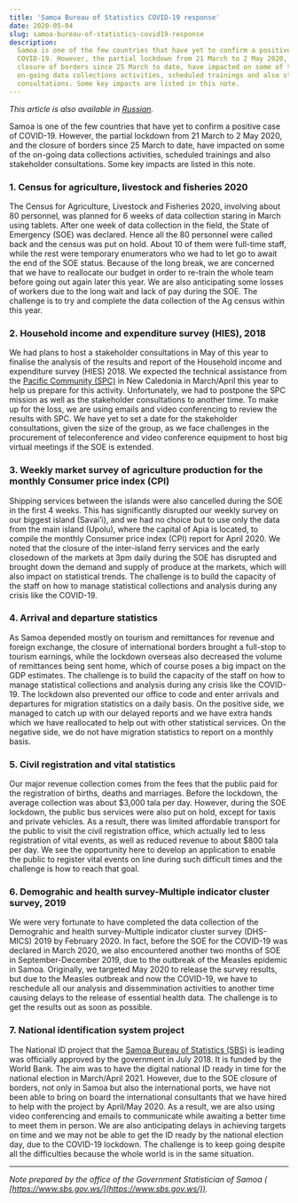 ```yaml
---
title: 'Samoa Bureau of Statistics COVID-19 response'
date: 2020-05-04
slug: samoa-bureau-of-statistics-covid19-response
description:
  Samoa is one of the few countries that have yet to confirm a positive case of
  COVID-19. However, the partial lockdown from 21 March to 2 May 2020, and the
  closure of borders since 25 March to date, have impacted on some of the
  on-going data collections activities, scheduled trainings and also stakeholder
  consultations. Some key impacts are listed in this note.
---
```


_This article is also available in
[Russian](/samoa-bureau-of-statistics-covid19-response-RU.pdf)._

Samoa is one of the few countries that have yet to confirm a positive case of
COVID-19. However, the partial lockdown from 21 March to 2 May 2020, and the
closure of borders since 25 March to date, have impacted on some of the on-going
data collections activities, scheduled trainings and also stakeholder
consultations. Some key impacts are listed in this note.

### 1. Census for agriculture, livestock and fisheries 2020

The Census for Agriculture, Livestock and Fisheries 2020, involving about 80
personnel, was planned for 6 weeks of data collection staring in March using
tablets. After one week of data collection in the field, the State of Emergency
(SOE) was declared. Hence all the 80 personnel were called back and the census
was put on hold. About 10 of them were full-time staff, while the rest were
temporary enumerators who we had to let go to await the end of the SOE status.
Because of the long break, we are concerned that we have to reallocate our
budget in order to re-train the whole team before going out again later this
year. We are also anticipating some losses of workers due to the long wait and
lack of pay during the SOE. The challenge is to try and complete the data
collection of the Ag census within this year.

### 2. Household income and expenditure survey (HIES), 2018

We had plans to host a stakeholder consultations in May of this year to finalise
the analysis of the results and report of the Household income and expenditure
survey (HIES) 2018. We expected the technical assistance from the
[Pacific Community (SPC)](https://sdd.spc.int/) in New Caledonia in March/April
this year to help us prepare for this activity. Unfortunately, we had to
postpone the SPC mission as well as the stakeholder consultations to another
time. To make up for the loss, we are using emails and video conferencing to
review the results with SPC. We have yet to set a date for the stakeholder
consultations, given the size of the group, as we face challenges in the
procurement of teleconference and video conference equipment to host big virtual
meetings if the SOE is extended.

### 3. Weekly market survey of agriculture production for the monthly Consumer price index (CPI)

Shipping services between the islands were also cancelled during the SOE in the
first 4 weeks. This has significantly disrupted our weekly survey on our biggest
island (Savai’i), and we had no choice but to use only the data from the main
island (Upolu), where the capital of Apia is located, to compile the monthly
Consumer price index (CPI) report for April 2020. We noted that the closure of
the inter-island ferry services and the early closedown of the markets at 3pm
daily during the SOE has disrupted and brought down the demand and supply of
produce at the markets, which will also impact on statistical trends. The
challenge is to build the capacity of the staff on how to manage statistical
collections and analysis during any crisis like the COVID-19.

### 4. Arrival and departure statistics

As Samoa depended mostly on tourism and remittances for revenue and foreign
exchange, the closure of international borders brought a full-stop to tourism
earnings, while the lockdown overseas also decreased the volume of remittances
being sent home, which of course poses a big impact on the GDP estimates. The
challenge is to build the capacity of the staff on how to manage statistical
collections and analysis during any crisis like the COVID-19. The lockdown also
prevented our office to code and enter arrivals and departures for migration
statistics on a daily basis. On the positive side, we managed to catch up with
our delayed reports and we have extra hands which we have reallocated to help
out with other statistical services. On the negative side, we do not have
migration statistics to report on a monthly basis.

### 5. Civil registration and vital statistics

Our major revenue collection comes from the fees that the public paid for the
registration of births, deaths and marriages. Before the lockdown, the average
collection was about $3,000 tala per day. However, during the SOE lockdown, the
public bus services were also put on hold, except for taxis and private
vehicles. As a result, there was limited affordable transport for the public to
visit the civil registration office, which actually led to less registration of
vital events, as well as reduced revenue to about $800 tala per day. We see the
opportunity here to develop an application to enable the public to register
vital events on line during such difficult times and the challenge is how to
reach that goal.

### 6. Demograhic and health survey-Multiple indicator cluster survey, 2019

We were very fortunate to have completed the data collection of the Demograhic
and health survey-Multiple indicator cluster survey (DHS-MICS) 2019 by
February 2020. In fact, before the SOE for the COVID-19 was declared in March
2020, we also encountered another two months of SOE in September-December 2019,
due to the outbreak of the Measles epidemic in Samoa. Originally, we targeted
May 2020 to release the survey results, but due to the Measles outbreak and now
the COVID-19, we have to reschedule all our analysis and dissemmination
activities to another time causing delays to the release of essential health
data. The challenge is to get the results out as soon as possible.

### 7. National identification system project

The National ID project that the
[Samoa Bureau of Statistics (SBS)](https://www.sbs.gov.ws/) is leading was
officially approved by the government in July 2018. It is funded by the World
Bank. The aim was to have the digital national ID ready in time for the national
election in March/April 2021. However, due to the SOE closure of borders, not
only in Samoa but also the international ports, we have not been able to bring
on board the international consultants that we have hired to help with the
project by April/May 2020. As a result, we are also using video conferencing and
emails to communicate while awaiting a better time to meet them in person. We
are also anticipating delays in achieving targets on time and we may not be able
to get the ID ready by the national election day, due to the COVID-19 lockdown.
The challenge is to keep going despite all the difficulties because the whole
world is in the same situation.

---

_Note prepared by the office of the Government Statistician of Samoa (
[https://www.sbs.gov.ws/](https://www.sbs.gov.ws/))._
